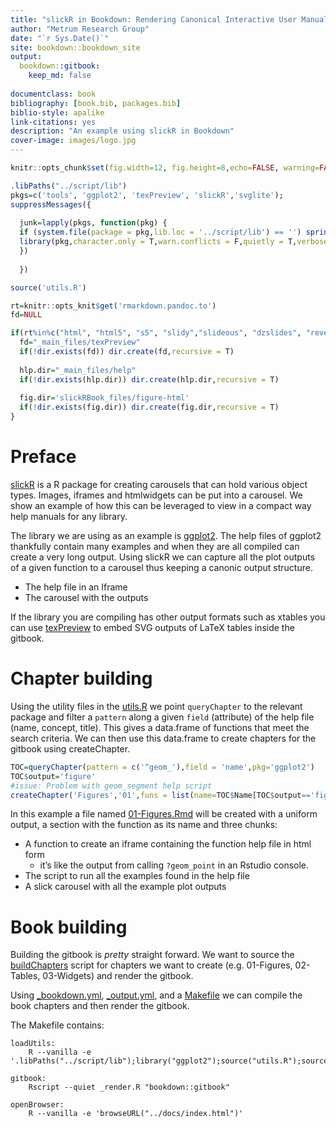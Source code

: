 ```yaml
--- 
title: "slickR in Bookdown: Rendering Canonical Interactive User Manuals"
author: "Metrum Research Group"
date: "`r Sys.Date()`"
site: bookdown::bookdown_site
output: 
  bookdown::gitbook:
    keep_md: false
  
documentclass: book
bibliography: [book.bib, packages.bib]
biblio-style: apalike
link-citations: yes
description: "An example using slickR in Bookdown"
cover-image: images/logo.jpg
---
```

```r
knitr::opts_chunk$set(fig.width=12, fig.height=8,echo=FALSE, warning=FALSE, message=FALSE)

.libPaths("../script/lib")
pkgs=c('tools', 'ggplot2', 'texPreview', 'slickR','svglite');
suppressMessages({
  
  junk=lapply(pkgs, function(pkg) {
  if (system.file(package = pkg,lib.loc = '../script/lib') == '') sprintf('%s: missing',pkg)
  library(pkg,character.only = T,warn.conflicts = F,quietly = T,verbose = F)
  })
  
  })

source('utils.R')

rt=knitr::opts_knit$get('rmarkdown.pandoc.to')
fd=NULL 

if(rt%in%c("html", "html5", "s5", "slidy","slideous", "dzslides", "revealjs","md")){
  fd="_main_files/texPreview"
  if(!dir.exists(fd)) dir.create(fd,recursive = T)
  
  hlp.dir="_main_files/help"
  if(!dir.exists(hlp.dir)) dir.create(hlp.dir,recursive = T)
  
  fig.dir='slickRBook_files/figure-html'
  if(!dir.exists(fig.dir)) dir.create(fig.dir,recursive = T)
}
```

# Preface {-}

[slickR](https://github.com/metrumresearchgroup/slickR) is a R package for creating carousels that can hold various object types. Images, iframes and htmlwidgets can be put into a carousel. We show an example of how this can be leveraged to view in a compact way help manuals for any library. 

The library we are using as an example is [ggplot2](http://ggplot2.org/). The help files of ggplot2 thankfully contain many examples and when they are all compiled can create a very long output. Using slickR we can capture all the plot outputs of a given function to a carousel thus keeping a canonic output structure. 

  - The help file in an Iframe 
  - The carousel with the outputs

If the library you are compiling has other output formats such as xtables you can use [texPreview](https://github.com/metrumresearchgroup/texPreview) to embed SVG outputs of LaTeX tables inside the gitbook.  

# Chapter building {-}

Using the utility files in the [utils.R](https://github.com/metrumresearchgroup/slickR/blob/master/bookdown/utils.R) we point `queryChapter` to the relevant package and filter a `pattern` along a given `field` (attribute) of the help file (name, concept, title). This gives a data.frame of functions that meet the search criteria. We can then use this data.frame to create chapters for the gitbook using createChapter. 

```r
TOC=queryChapter(pattern = c('^geom_'),field = 'name',pkg='ggplot2')
TOC$output='figure'
#issue: Problem with geom_segment help script
createChapter('Figures','01',funs = list(name=TOC$Name[TOC$output=='figure'][-24],pkg='ggplot2',type='figure'))
```

In this example a file named [01-Figures.Rmd](https://github.com/metrumresearchgroup/slickR/blob/master/bookdown/01-Figures.Rmd) will be created with a uniform output, a section with the function as its name and three chunks:

  - A function to create an iframe containing the function help file in html form
    - it's like the output from calling `?geom_point` in an Rstudio console.
  - The script to run all the examples found in the help file
  - A slick carousel with all the example plot outputs


# Book building {-}

Building the gitbook is *pretty* straight forward. We want to source the [buildChapters](https://github.com/metrumresearchgroup/slickR/blob/master/bookdown/buildChapters.R) script for chapters we want to create (e.g. 01-Figures, 02-Tables, 03-Widgets) and render the gitbook.

Using [_bookdown.yml](https://github.com/metrumresearchgroup/slickR/blob/master/bookdown/_bookdown.yml), [_output.yml](https://github.com/metrumresearchgroup/slickR/blob/master/bookdown/_output.yml), and a [Makefile](https://github.com/metrumresearchgroup/slickR/blob/master/bookdown/Makefile) we can compile the book chapters and then render the gitbook.

The Makefile contains:
```
loadUtils:
	R --vanilla -e '.libPaths("../script/lib");library("ggplot2");source("utils.R");source("buildChapters.R");warnings()'

gitbook:
	Rscript --quiet _render.R "bookdown::gitbook"

openBrowser:
	R --vanilla -e 'browseURL("../docs/index.html")' 
```

<!---
To compile this book you need to install **bookdown** from Github:


```r
devtools::install_github("rstudio/bookdown")
```


Each Rmd file contains a chapter that explains sets of similar funcationalities as specified in the file name.

To compile this to PDF, you need to install XeLaTeX.

```r
# automatically create a bib database for R packages
knitr::write_bib(c(
  .packages(), 'bookdown', 'knitr', 'rmarkdown'
), 'packages.bib')
```
--->
